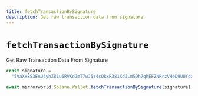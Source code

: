 ```yaml
---
title: fetchTransactionBySignature
description: Get raw transaction data from signature
---
```


# `fetchTransactionBySignature`

Get Raw Transaction Data From Signature

```ts
const signature =
  "5VaXx8S3EAU4yhZ81u6RVKdJmT7wJ5z4cQkxR381XdJLm5Dh7qhEFZNRrzVHeD9UUYdzrCrSEZZT3bn7Q1ouyVyh"

await mirrorworld.Solana.Wallet.fetchTransactionBySignature(signature)
```
